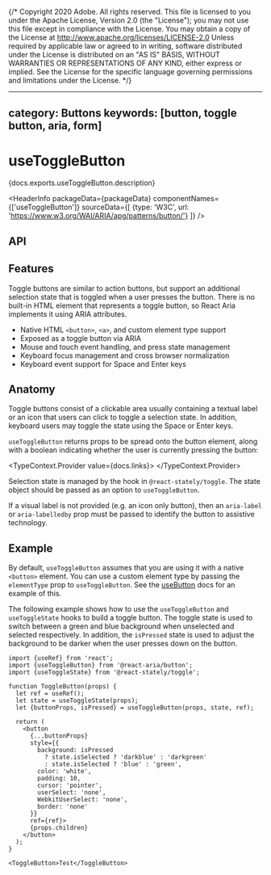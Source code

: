 {/* Copyright 2020 Adobe. All rights reserved.
This file is licensed to you under the Apache License, Version 2.0 (the "License");
you may not use this file except in compliance with the License. You may obtain a copy
of the License at http://www.apache.org/licenses/LICENSE-2.0
Unless required by applicable law or agreed to in writing, software distributed under
the License is distributed on an "AS IS" BASIS, WITHOUT WARRANTIES OR REPRESENTATIONS
OF ANY KIND, either express or implied. See the License for the specific language
governing permissions and limitations under the License. */}



---
category: Buttons
keywords: [button, toggle button, aria, form]
---

# useToggleButton

<PageDescription>{docs.exports.useToggleButton.description}</PageDescription>

<HeaderInfo
  packageData={packageData}
  componentNames={['useToggleButton']}
  sourceData={[
    {type: 'W3C', url: 'https://www.w3.org/WAI/ARIA/apg/patterns/button/'}
  ]} />

## API

<FunctionAPI function={docs.exports.useToggleButton} links={docs.links} />

## Features

Toggle buttons are similar to action buttons, but support an additional selection state
that is toggled when a user presses the button. There is no built-in HTML element that
represents a toggle button, so React Aria implements it using ARIA attributes.

* Native HTML `<button>`, `<a>`, and custom element type support
* Exposed as a toggle button via ARIA
* Mouse and touch event handling, and press state management
* Keyboard focus management and cross browser normalization
* Keyboard event support for <Keyboard>Space</Keyboard> and <Keyboard>Enter</Keyboard> keys

## Anatomy

Toggle buttons consist of a clickable area usually containing a textual label or an icon
that users can click to toggle a selection state. In addition, keyboard users may toggle
the state using the <Keyboard>Space</Keyboard> or <Keyboard>Enter</Keyboard> keys.

`useToggleButton` returns props to be spread onto the button element, along with a boolean indicating
whether the user is currently pressing the button:

<TypeContext.Provider value={docs.links}>
  <InterfaceType properties={docs.links[docs.exports.useToggleButton.return.base.id].properties} />
</TypeContext.Provider>

Selection state is managed by the <TypeLink links={statelyDocs.links} type={statelyDocs.exports.useToggleState} />
hook in `@react-stately/toggle`. The state object should be passed as an option to `useToggleButton`.

If a visual label is not provided (e.g. an icon only button), then an `aria-label` or
`aria-labelledby` prop must be passed to identify the button to assistive technology.

## Example

By default, `useToggleButton` assumes that you are using it with a native `<button>` element. You can use a custom
element type by passing the `elementType` prop to `useToggleButton`. See the [useButton](useButton.html#custom-element-type)
docs for an example of this.

The following example shows how to use the `useToggleButton` and `useToggleState` hooks to build a toggle button.
The toggle state is used to switch between a green and blue background when unselected and selected respectively.
In addition, the `isPressed` state is used to adjust the background to be darker when the user presses down on the button.

```tsx example
import {useRef} from 'react';
import {useToggleButton} from '@react-aria/button';
import {useToggleState} from '@react-stately/toggle';

function ToggleButton(props) {
  let ref = useRef();
  let state = useToggleState(props);
  let {buttonProps, isPressed} = useToggleButton(props, state, ref);

  return (
    <button
      {...buttonProps}
      style={{
        background: isPressed
          ? state.isSelected ? 'darkblue' : 'darkgreen'
          : state.isSelected ? 'blue' : 'green',
        color: 'white',
        padding: 10,
        cursor: 'pointer',
        userSelect: 'none',
        WebkitUserSelect: 'none',
        border: 'none'
      }}
      ref={ref}>
      {props.children}
    </button>
  );
}

<ToggleButton>Test</ToggleButton>
```
